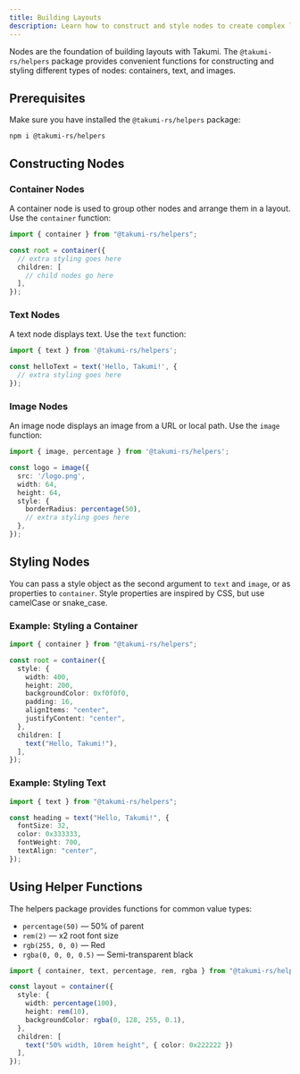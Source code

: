 ```yaml
---
title: Building Layouts
description: Learn how to construct and style nodes to create complex layouts.
---
```


Nodes are the foundation of building layouts with Takumi. The `@takumi-rs/helpers` package provides convenient functions for constructing and styling different types of nodes: containers, text, and images.

## Prerequisites

Make sure you have installed the `@takumi-rs/helpers` package:

```npm
npm i @takumi-rs/helpers
```

## Constructing Nodes

### Container Nodes

A container node is used to group other nodes and arrange them in a layout. Use the `container` function:

```typescript
import { container } from "@takumi-rs/helpers";

const root = container({
  // extra styling goes here
  children: [
    // child nodes go here
  ],
});
```

### Text Nodes

A text node displays text. Use the `text` function:

```typescript
import { text } from '@takumi-rs/helpers';

const helloText = text('Hello, Takumi!', {
  // extra styling goes here
});
```

### Image Nodes

An image node displays an image from a URL or local path. Use the `image` function:

```typescript
import { image, percentage } from '@takumi-rs/helpers';

const logo = image({
  src: '/logo.png',
  width: 64,
  height: 64,
  style: {
    borderRadius: percentage(50),
    // extra styling goes here
  },
});
```

## Styling Nodes

You can pass a style object as the second argument to `text` and `image`, or as properties to `container`. Style properties are inspired by CSS, but use camelCase or snake_case.

### Example: Styling a Container

```typescript
import { container } from "@takumi-rs/helpers";

const root = container({
  style: {
    width: 400,
    height: 200,
    backgroundColor: 0xf0f0f0,
    padding: 16,
    alignItems: "center",
    justifyContent: "center",
  },
  children: [
    text("Hello, Takumi!"),
  ],
});
```

### Example: Styling Text

```typescript
import { text } from "@takumi-rs/helpers";

const heading = text("Hello, Takumi!", {
  fontSize: 32,
  color: 0x333333,
  fontWeight: 700,
  textAlign: "center",
});
```

## Using Helper Functions

The helpers package provides functions for common value types:

- `percentage(50)` — 50% of parent
- `rem(2)` — x2 root font size
- `rgb(255, 0, 0)` — Red
- `rgba(0, 0, 0, 0.5)` — Semi-transparent black

```typescript
import { container, text, percentage, rem, rgba } from "@takumi-rs/helpers";

const layout = container({
  style: {
    width: percentage(100),
    height: rem(10),
    backgroundColor: rgba(0, 128, 255, 0.1),
  },
  children: [
    text("50% width, 10rem height", { color: 0x222222 })
  ],
});
```


